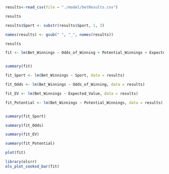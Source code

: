 ```r

results<-read_csv(file = "./model/betResults.csv")

results

```

```r

results$Sport <- substr(results$Sport, 1, 3)

names(results) <- gsub(" ", "_", names(results))

results


```

```r
fit <- lm(Bet_Winnings ~ Odds_of_Winning + Potential_Winnings + Expected_Value + Sport, data = results)


summary(fit)


```
```r
fit_Sport <- lm(Bet_Winnings ~ Sport, data = results)

fit_Odds <- lm(Bet_Winnings ~ Odds_of_Winning, data = results)

fit_EV <- lm(Bet_Winnings ~ Expected_Value, data = results)

fit_Potential <- lm(Bet_Winnings ~ Potential_Winnings, data = results)


summary(fit_Sport)

summary(fit_Odds)

summary(fit_EV)

summary(fit_Potential)
```


```r
plot(fit)
```
```r
library(olsrr)
ols_plot_cooksd_bar(fit)
```

